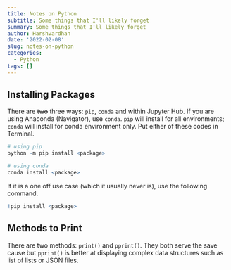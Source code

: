 ```yaml
---
title: Notes on Python
subtitle: Some things that I'll likely forget
summary: Some things that I'll likely forget
author: Harshvardhan
date: '2022-02-08'
slug: notes-on-python
categories:
  - Python
tags: []
---
```


## Installing Packages

There are ~~two~~ three ways: `pip`, `conda` and within Jupyter Hub. If you are using Anaconda (Navigator), use `conda`. `pip` will install for all environments; `conda` will install for conda environment only. Put either of these codes in Terminal.

```r
# using pip
python -m pip install <package>

# using conda
conda install <package>
```

If it is a one off use case (which it usually never is), use the following command.

```r
!pip install <package>
```

## Methods to Print

There are two methods: `print()` and `pprint()`. They both serve the save cause but `pprint()` is better at displaying complex data structures such as list of lists or JSON files.
